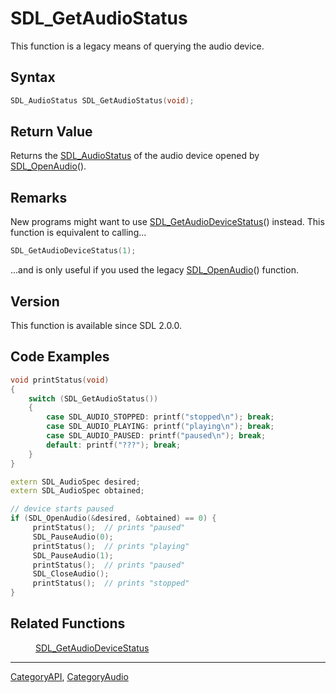 = SDL_GetAudioStatus =

This function is a legacy means of querying the audio device.

== Syntax ==

<syntaxhighlight lang='c'>
SDL_AudioStatus SDL_GetAudioStatus(void);
</syntaxhighlight>

== Return Value ==

Returns the [[SDL_AudioStatus]] of the audio device opened by
[[SDL_OpenAudio]]().

== Remarks ==

New programs might want to use [[SDL_GetAudioDeviceStatus]]() instead. This
function is equivalent to calling...

<syntaxhighlight lang='c'>
SDL_GetAudioDeviceStatus(1);
</syntaxhighlight>

...and is only useful if you used the legacy [[SDL_OpenAudio]]() function.

== Version ==

This function is available since SDL 2.0.0.

== Code Examples ==

<syntaxhighlight lang='c++'>
void printStatus(void)
{
    switch (SDL_GetAudioStatus())
    {
        case SDL_AUDIO_STOPPED: printf("stopped\n"); break;
        case SDL_AUDIO_PLAYING: printf("playing\n"); break;
        case SDL_AUDIO_PAUSED: printf("paused\n"); break;
        default: printf("???"); break;
    }
}

extern SDL_AudioSpec desired;
extern SDL_AudioSpec obtained;

// device starts paused
if (SDL_OpenAudio(&desired, &obtained) == 0) {
     printStatus();  // prints "paused"
     SDL_PauseAudio(0);
     printStatus();  // prints "playing"
     SDL_PauseAudio(1);
     printStatus();  // prints "paused"
     SDL_CloseAudio();
     printStatus();  // prints "stopped"
}
</syntaxhighlight>

== Related Functions ==

:[[SDL_GetAudioDeviceStatus]]

----
[[CategoryAPI]], [[CategoryAudio]]


